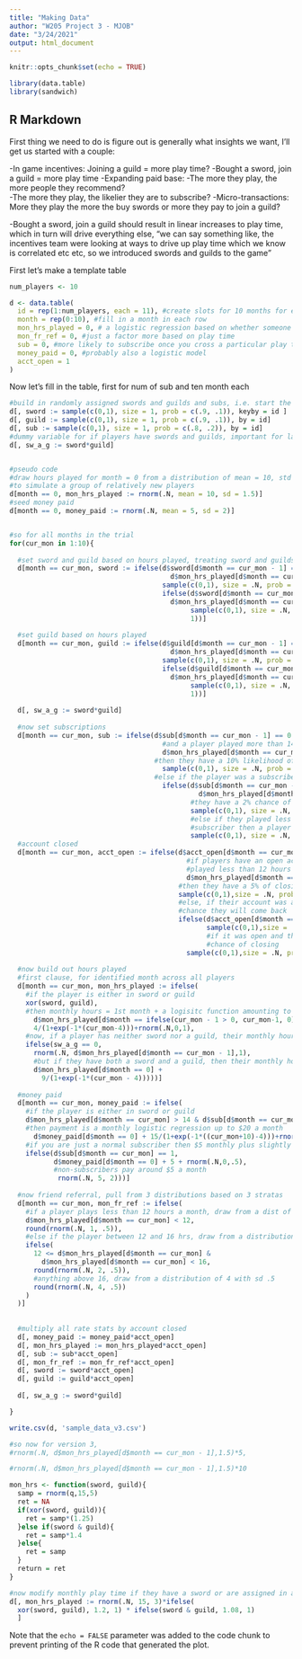 ```yaml
---
title: "Making Data"
author: "W205 Project 3 - MJOB"
date: "3/24/2021"
output: html_document
---
```


```r
knitr::opts_chunk$set(echo = TRUE)

library(data.table)
library(sandwich)

```
## R Markdown

First thing we need to do is figure out is generally what insights we want, I'll get us started with a couple:

-In game incentives: Joining a guild = more play time?
  -Bought a sword, join a guild = more play time
-Expanding paid base: 
  -The more they play, the more people they recommend?  
  -The more they play, the likelier they are to subscribe? 
-Micro-transactions: More they play the more the buy swords or more they pay to join a guild? 

-Bought a sword, join a guild should result in linear increases to play time, which in turn will drive everything else, "we can say something like, the incentives team were looking at ways to drive up play time which we know is correlated etc etc, so we introduced swords and guilds to the game" 

First let's make a template table

```r

num_players <- 10

d <- data.table(
  id = rep(1:num_players, each = 11), #create slots for 10 months for each player
  month = rep(0:10), #fill in a month in each row 
  mon_hrs_played = 0, # a logistic regression based on whether someone has a sword or is in a guild
  mon_fr_ref = 0, #just a factor more based on play time
  sub = 0, #more likely to subscribe once you cross a particular play threshold
  money_paid = 0, #probably also a logistic model
  acct_open = 1
)

```

Now let's fill in the table, first for num of sub and ten month each
```r

#build in randomly assigned swords and guilds and subs, i.e. start the experiment 
d[, sword := sample(c(0,1), size = 1, prob = c(.9, .1)), keyby = id ]
d[, guild := sample(c(0,1), size = 1, prob = c(.9, .1)), by = id]
d[, sub := sample(c(0,1), size = 1, prob = c(.8, .2)), by = id]
#dummy variable for if players have swords and guilds, important for later
d[, sw_a_g := sword*guild]


#pseudo code
#draw hours played for month = 0 from a distribution of mean = 10, std dev = 1.5
#to simulate a group of relatively new players
d[month == 0, mon_hrs_played := rnorm(.N, mean = 10, sd = 1.5)]
#seed money paid
d[month == 0, money_paid := rnorm(.N, mean = 5, sd = 2)]


#so for all months in the trial
for(cur_mon in 1:10){
  
  #set sword and guild based on hours played, treating sword and guilds as irreversible events
  d[month == cur_mon, sword := ifelse(d$sword[d$month == cur_mon - 1] == 0 & 
                                        d$mon_hrs_played[d$month == cur_mon - 1] > 11.5, 
                                      sample(c(0,1), size = .N, prob = c(.3,.7), replace = TRUE),
                                      ifelse(d$sword[d$month == cur_mon - 1] == 0 & 
                                        d$mon_hrs_played[d$month == cur_mon - 1] <= 11.5, 
                                             sample(c(0,1), size = .N, prob = c(.9,.1), replace = TRUE),
                                             1))]
  
  #set guild based on hours played
  d[month == cur_mon, guild := ifelse(d$guild[d$month == cur_mon - 1] == 0 & 
                                        d$mon_hrs_played[d$month == cur_mon - 1] > 11.5, 
                                      sample(c(0,1), size = .N, prob = c(.3,.7), replace =TRUE),
                                      ifelse(d$guild[d$month == cur_mon - 1] == 0 & 
                                        d$mon_hrs_played[d$month == cur_mon - 1] <= 11.5, 
                                             sample(c(0,1), size = .N, prob = c(.9,.1), replace = TRUE),
                                             1))]
  
  d[, sw_a_g := sword*guild]
  
  #now set subscriptions
  d[month == cur_mon, sub := ifelse(d$sub[d$month == cur_mon - 1] == 0 & #if a player was not a subscriber last month
                                      #and a player played more than 14 hours last month
                                      d$mon_hrs_played[d$month == cur_mon - 1] > 14, 
                                    #then they have a 10% likelihood of subscribing
                                      sample(c(0,1), size = .N, prob = c(.1,.9), replace = TRUE),
                                    #else if the player was a subscriber last month and then played more than 14 hours
                                      ifelse(d$sub[d$month == cur_mon - 1] == 1 & 
                                               d$mon_hrs_played[d$month == cur_mon - 1] > 14,
                                             #they have a 2% chance of unsubscribing
                                             sample(c(0,1), size = .N, prob = c(.02,.98), replace = TRUE),
                                             #else if they played less 14 hours, either as a subscriber or non 
                                             #subscriber then a player has a 30% of subscribing
                                             sample(c(0,1), size = .N, prob = c(.7,.3), replace = TRUE)))]
  #account closed
  d[month == cur_mon, acct_open := ifelse(d$acct_open[d$month == cur_mon-1] == 1 &  
                                            #if players have an open account and
                                            #played less than 12 hours in a given month 
                                            d$mon_hrs_played[d$month == cur_mon - 1] < 12,
                                          #then they have a 5% of closing their account
                                          sample(c(0,1),size = .N, prob = c(.05, .95), replace = TRUE), 
                                          #else, if their account was already closed last month, there's a 2%
                                          #chance they will come back
                                          ifelse(d$acct_open[d$month == cur_mon - 1] == 0, 
                                                 sample(c(0,1),size = .N, prob = c(.98, .02), replace = TRUE),
                                                 #if it was open and they played more than 13 hours, they have a 1%
                                                 #chance of closing
                                            sample(c(0,1),size = .N, prob = c(.005,.995), replace = TRUE)))]
  
  #now build out hours played
  #first clause, for identified month across all players
  d[month == cur_mon, mon_hrs_played := ifelse(
    #if the player is either in sword or guild
    xor(sword, guild),
    #then monthly hours = 1st month + a logisitc function amounting to a 4 hour increase, with inflection point at month 4, plus some noise
      d$mon_hrs_played[d$month == ifelse(cur_mon - 1 > 0, cur_mon-1, 0)] + 
      4/(1+exp(-1*(cur_mon-4)))+rnorm(.N,0,1),
    #now, if a player has neither sword nor a guild, their monthly hours will randomly 'walk' aka, we will draw randomly from a distribution with new mean = last months play time and SD 1.5 hr.
    ifelse(sw_a_g == 0,
      rnorm(.N, d$mon_hrs_played[d$month == cur_mon - 1],1),
      #but if they have both a sword and a guild, then their monthly hours will = 1st month + a logistic regression with inflection point at month 4 amounting to a 9 hour increase with some noise added
      d$mon_hrs_played[d$month == 0] + 
        9/(1+exp(-1*(cur_mon - 4)))))]
  
  #money paid
  d[month == cur_mon, money_paid := ifelse(
    #if the player is either in sword or guild
    d$mon_hrs_played[d$month == cur_mon] > 14 & d$sub[d$month == cur_mon] == 1,
    #then payment is a monthly logistic regression up to $20 a month 
      d$money_paid[d$month == 0] + 15/(1+exp(-1*((cur_mon+10)-4)))+rnorm(.N,0,1) +5,
    #if you are just a normal subscriber then $5 monthly plus slightly more random spending 
    ifelse(d$sub[d$month == cur_mon] == 1,
           d$money_paid[d$month == 0] + 5 + rnorm(.N,0,.5),
           #non-subscribers pay around $5 a month
            rnorm(.N, 5, 2)))]
  
  #now friend referral, pull from 3 distributions based on 3 stratas
  d[month == cur_mon, mon_fr_ref := ifelse(
    #if a player plays less than 12 hours a month, draw from a dist of 1 with sd .5, and round
    d$mon_hrs_played[d$month == cur_mon] < 12,
    round(rnorm(.N, 1, .5)),
    #else if the player between 12 and 16 hrs, draw from a distribution with mean 2 and sd .5 and round
    ifelse(
      12 <= d$mon_hrs_played[d$month == cur_mon] & 
        d$mon_hrs_played[d$month == cur_mon] < 16,
      round(rnorm(.N, 2, .5)),
      #anything above 16, draw from a distribution of 4 with sd .5
      round(rnorm(.N, 4, .5))
    )
  )]
  
  
  #multiply all rate stats by account closed
  d[, money_paid := money_paid*acct_open]
  d[, mon_hrs_played := mon_hrs_played*acct_open]
  d[, sub := sub*acct_open]
  d[, mon_fr_ref := mon_fr_ref*acct_open]
  d[, sword := sword*acct_open]
  d[, guild := guild*acct_open]
  
  d[, sw_a_g := sword*guild]

}

write.csv(d, 'sample_data_v3.csv')

```

```r

#so now for version 3, 
#rnorm(.N, d$mon_hrs_played[d$month == cur_mon - 1],1.5)*5,

#rnorm(.N, d$mon_hrs_played[d$month == cur_mon - 1],1.5)*10

mon_hrs <- function(sword, guild){
  samp = rnorm(q,15,5)
  ret = NA
  if(xor(sword, guild)){
    ret = samp*(1.25)
  }else if(sword & guild){
    ret = samp*1.4
  }else{
    ret = samp
  }
  return = ret
}

#now modify monthly play time if they have a sword or are assigned in a guild
d[, mon_hrs_played := rnorm(.N, 15, 3)*ifelse(
  xor(sword, guild), 1.2, 1) * ifelse(sword & guild, 1.08, 1) 
  ]


```

Note that the `echo = FALSE` parameter was added to the code chunk to prevent printing of the R code that generated the plot.
